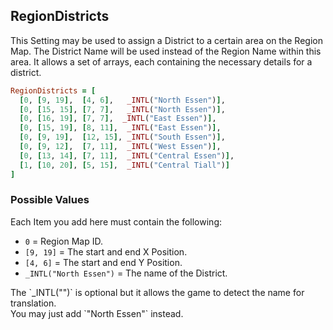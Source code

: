 ## RegionDistricts 

This Setting may be used to assign a District to a certain area on the Region Map. The District Name will be used instead of the Region Name within this area. It allows a set of arrays, each containing the necessary details for a district.

```ruby
RegionDistricts = [
  [0, [9, 19],  [4, 6],   _INTL("North Essen")],
  [0, [15, 15], [7, 7],   _INTL("North Essen")],
  [0, [16, 19], [7, 7],  _INTL("East Essen")],
  [0, [15, 19], [8, 11],  _INTL("East Essen")],
  [0, [9, 19],  [12, 15], _INTL("South Essen")],
  [0, [9, 12],  [7, 11],  _INTL("West Essen")],
  [0, [13, 14], [7, 11],  _INTL("Central Essen")],
  [1, [10, 20], [5, 15],  _INTL("Central Tiall")]
]
```

### Possible Values

Each Item you add here must contain the following:
- `0` = Region Map ID.
- `[9, 19]` = The start and end X Position.
- `[4, 6]` = The start and end Y Position.
- `_INTL("North Essen")` = The name of the District.

<Callout type="hint">
  The `_INTL("")` is optional but it allows the game to detect the name for translation. 
  <br/>You may just add `"North Essen"` instead.
</Callout>